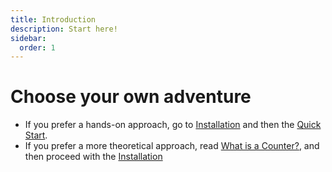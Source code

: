 ```yaml
---
title: Introduction
description: Start here!
sidebar:
  order: 1
---
```


# Choose your own adventure

- If you prefer a hands-on approach, go to [Installation](../installation)
and then the [Quick Start](../quick-start).
- If you prefer a more theoretical approach, read [What is a Counter?](../what-is-a-counter),
  and then proceed with the [Installation](../installation)
